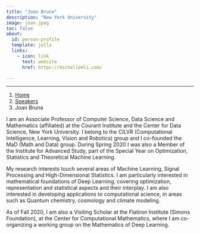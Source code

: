 ```yaml
---
title: "Joan Bruna"
description: "New York University"
image: joan.jpeg
toc: false
about:
  id: person-profile
  template: jolla
  links:
    - icon: link
      text: website
      href: https://michellemli.com/

---
```

---

```{=html}
<nav aria-label="breadcrumb">
  <ol class="breadcrumb">
    <li class="breadcrumb-item"><a href="../../index.html">Home</a></li>
    <li class="breadcrumb-item"><a href="../../speaker.html">Speakers</a></li>
    <li class="breadcrumb-item active">Joan Bruna</li>

  </ol>
</nav>
```

:::{#person-profile}
:::

I am an Associate Professor of Computer Science, Data Science and Mathematics (affiliated) at the Courant Institute and the Center for Data Science, New York University. I belong to the CILVR (Computational Intelligence, Learning, Vision and Robotics) group and I co-founded the MaD (Math and Data) group. During Spring 2020 I was also a Member of the Institute for Advanced Study, part of the Special Year on Optimization, Statistics and Theoretical Machine Learning.

My research interests touch several areas of Machine Learning, Signal Processing and High-Dimensional Statistics. I am particularly interested in mathematical foundations of Deep Learning, covering optimization, representation and statistical aspects and their interplay. I am also interested in developing applications to computational science, in areas such as Quantum chemistry, cosmology and climate modeling.

As of Fall 2020, I am also a Visiting Scholar at the Flatiron Institute (Simons Foundation), at the Center for Computational Mathematics, where I am co-organizing a working group on the Mathematics of Deep Learning.